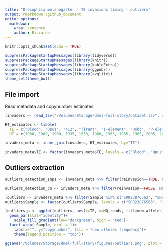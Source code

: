 ```yaml
---
title: "Drosophila melanogaster - TE invasions timing - outliers"
output: rmarkdown::github_document
editor_options: 
  markdown: 
    wrap: sentence
    author: Riccardo
---
```


```r
knitr::opts_chunk$set(echo = TRUE)
```

```r
suppressPackageStartupMessages(library(tidyverse))
suppressPackageStartupMessages(library(knitr))
suppressPackageStartupMessages(library(kableExtra))
suppressPackageStartupMessages(library(ggpubr))
suppressPackageStartupMessages(library(svglite))
theme_set(theme_bw())
```

## File import

Read metadata and copynumber estimates
```r
(invaders <- read_tsv("/Volumes/Storage/dmel-full-story/dataset.tsv", show_col_types = FALSE) %>% mutate(presence = ifelse(HQ_reads>=2.5, "present", "absent")))

HT_estimates <- tibble(
  TE = c("Blood", "Opus", "412", "Tirant", "I-element", "Hobo", "P-element", "Spoink", "Micropia", "Souslik", "Transib1"),
  HT = c(1900, 1900, 1900, 1935, 1950, 1960, 1965, 1985, 1985, 2005, 2010))

invaders_meta <- inner_join(invaders, HT_estimates, by="TE")
  
invaders_meta$TE <- factor(invaders_meta$TE, levels = c("Blood", "Opus", "412", "Tirant", "I-element", "Hobo", "P-element", "Spoink", "Micropia", "Souslik", "Transib1"))
```

## Outliers extraction

```r
outliers_detection_snps <- invaders_meta %>% filter(reinvasion==TRUE, new_alleles<0.3, year>1960, TE!="Transib1", TE!="Souslik") %>% arrange(year)

outliers_detection_cn <- invaders_meta %>% filter(reinvasion==FALSE, HQ_reads<2.5, year>1995, TE!="Transib1", TE!="Souslik") %>% arrange(year)

(outliers <- invaders_meta %>% filter(Sample %in% c("SRR23876563", "SRR8494428", "SRR189075", "SRR189073", "SRR8061818", "SRR8061819")))
outliers$Sample <- factor(outliers$Sample, levels = c("SRR23876563", "SRR8494428", "SRR189075", "SRR189073", "SRR8061818", "SRR8061819"))

(outliers_p <- ggplot(outliers, aes(x=TE, y=HQ_reads, fill=new_alleles))+
  geom_bar(stat="identity")+
    scale_fill_gradient(low="darkgreen", high = "red")+
  facet_wrap(~Sample, ncol = 1)+
    labs(x="", y="copynumber", fill = "new alleles frequency")+
    theme(legend.position = "top"))

ggsave("/Volumes/Storage/dmel-full-story/figures/outliers.png", plot = outliers_p, height = 12)
```




